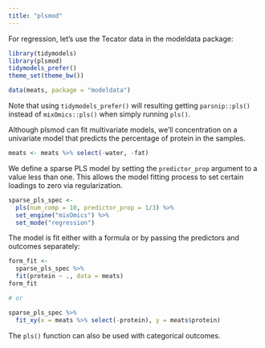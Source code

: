 ```yaml
---
title: "plsmod"
---
```


For regression, let's use the Tecator data in the modeldata package:

```r
library(tidymodels)
library(plsmod)
tidymodels_prefer()
theme_set(theme_bw())

data(meats, package = "modeldata")
```

Note that using `tidymodels_prefer()` will resulting getting `parsnip::pls()` instead of `mixOmics::pls()` when simply running `pls()`.

Although plsmod can fit multivariate models, we'll concentration on a univariate model that predicts the percentage of protein in the samples.  

```r
meats <- meats %>% select(-water, -fat)
```

We define a sparse PLS model by setting the `predictor_prop` argument to a value less than one. This allows the model fitting process to set certain loadings to zero via regularization. 

```r
sparse_pls_spec <- 
  pls(num_comp = 10, predictor_prop = 1/3) %>% 
  set_engine("mixOmics") %>% 
  set_mode("regression")
```

The model is fit either with a formula or by passing the predictors and outcomes separately:

```r
form_fit <- 
  sparse_pls_spec %>% 
  fit(protein ~ ., data = meats)
form_fit

# or 

sparse_pls_spec %>% 
  fit_xy(x = meats %>% select(-protein), y = meats$protein)
```

The `pls()` function can also be used with categorical outcomes. 
